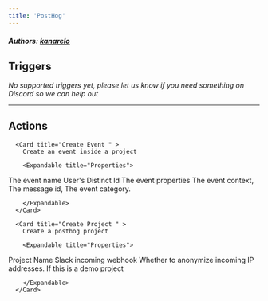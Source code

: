 ```yaml
---
title: 'PostHog'
---
```


##### Authors: [kanarelo](https://github.com/kanarelo)


## Triggers

*No supported triggers yet, please let us know if you need something on Discord so we can help out* 


---

## Actions


      <Card title="Create Event " >
        Create an event inside a project

        <Expandable title="Properties">
          
<ResponseField name="Event name" required type="Short_text">
The event name
</ResponseField>
            
<ResponseField name="Event type" required type="Static_dropdown">

</ResponseField>
            
<ResponseField name="Distinct Id" required type="Short_text">
User's Distinct Id
</ResponseField>
            
<ResponseField name="Properties"  type="Object">
The event properties
</ResponseField>
            
<ResponseField name="Context"  type="Object">
The event context,
</ResponseField>
            
<ResponseField name="Message ID"  type="Short_text">
The message id,
</ResponseField>
            
<ResponseField name="Category"  type="Short_text">
The event category.
</ResponseField>
              
        </Expandable>
      </Card>
  
      <Card title="Create Project " >
        Create a posthog project

        <Expandable title="Properties">
          
<ResponseField name="Name"  type="Short_text">
Project Name
</ResponseField>
            
<ResponseField name="Slack Incoming Webhook"  type="Short_text">
Slack incoming webhook
</ResponseField>
            
<ResponseField name="Anonymize IPs"  type="Checkbox">
Whether to anonymize incoming IP addresses.
</ResponseField>
            
<ResponseField name="Is demo project"  type="Checkbox">
If this is a demo project
</ResponseField>
              
        </Expandable>
      </Card>
  
